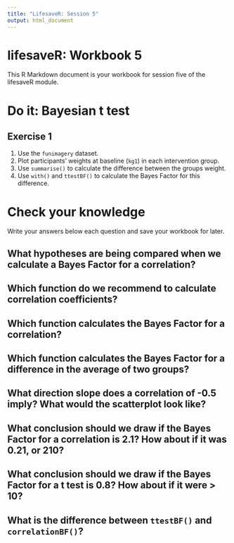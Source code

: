 ```yaml
---
title: "LifesaveR: Session 5"
output: html_document
---
```


# lifesaveR: Workbook 5

This R Markdown document is your workbook for session five of the lifesaveR module.

# Do it: Bayesian t test

## Exercise 1

1. Use the `funimagery` dataset.
2. Plot participants' weights at baseline (`kg1`) in each intervention group.
3. Use `summarise()` to calculate the difference between the groups weight.
4. Use `with()` and `ttestBF()` to calculate the Bayes Factor for this difference.

# Check your knowledge

Write your answers below each question and save your workbook for later.

## What hypotheses are being compared when we calculate a Bayes Factor for a correlation?

## Which function do we recommend to calculate correlation coefficients?

## Which function calculates the Bayes Factor for a correlation?

## Which function calculates the Bayes Factor for a difference in the average of two groups?

## What direction slope does a correlation of -0.5 imply? What would the scatterplot look like?

## What conclusion should we draw if the Bayes Factor for a correlation is 2.1? How about if it was 0.21, or 210?

## What conclusion should we draw if the Bayes Factor for a t test is 0.8? How about if it were > 10?

## What is the difference between `ttestBF()` and `correlationBF()`?